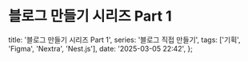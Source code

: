 # 블로그 만들기 시리즈 Part 1

  title: '블로그 만들기 시리즈 Part 1',
  series: '블로그 직접 만들기',
  tags: ['기획', 'Figma', 'Nextra', 'Nest.js'],
  date: '2025-03-05 22:42',
};
